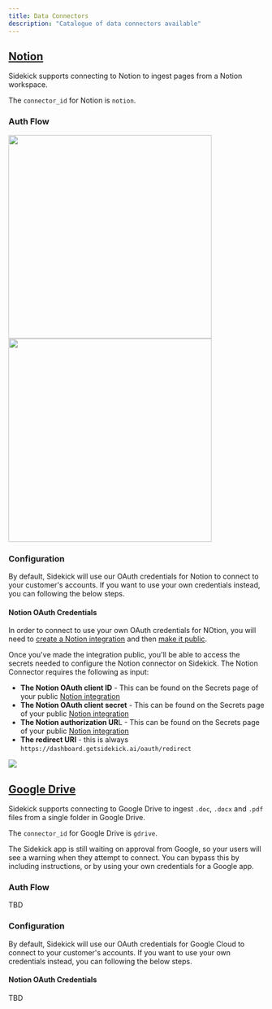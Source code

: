 ```yaml
---
title: Data Connectors
description: "Catalogue of data connectors available"
---
```


## [Notion](https://app.getsidekick.ai/connectors/notion)
Sidekick supports connecting to Notion to ingest pages from a Notion workspace.

The `connector_id` for Notion is `notion`.


### Auth Flow
<img width="400" src="https://user-images.githubusercontent.com/14931371/236309399-47683331-3b19-41a2-888c-91db1b95811e.png" />
<img width="400" src="https://user-images.githubusercontent.com/14931371/236309456-8a6227de-367b-43c4-85e6-4f205d28cb9e.png" />


### Configuration
By default, Sidekick will use our OAuth credentials for Notion to connect to your customer's accounts. If you want to use your own credentials instead, you can following the below steps.

#### Notion OAuth Credentials
In order to connect to use your own OAuth credentials for NOtion, you will need to [create a Notion integration](https://developers.notion.com/docs/create-a-notion-integration) and then [make it public](https://developers.notion.com/docs/authorization#how-to-make-an-integration-public).

Once you've made the integration public, you'll be able to access the secrets needed to configure the Notion connector on Sidekick.
The Notion Connector requires the following as input:
- **The Notion OAuth client ID** - This can be found on the Secrets page of your public [Notion integration](https://www.notion.so/my-integrations)
- **The Notion OAuth client secret** - This can be found on the Secrets page of your public [Notion integration](https://www.notion.so/my-integrations)
- **The Notion authorization UR**L - This can be found on the Secrets page of your public [Notion integration](https://www.notion.so/my-integrations)
- **The redirect URI** - this is always `https://dashboard.getsidekick.ai/oauth/redirect`

![](https://user-images.githubusercontent.com/14931371/236308070-b1ddf760-c85e-48be-8510-b0aa6919d47f.png)

## [Google Drive](https://app.getsidekick.ai/connectors/gdrive)
Sidekick supports connecting to Google Drive to ingest `.doc`, `.docx` and `.pdf` files from a single folder in Google Drive.

The `connector_id` for Google Drive is `gdrive`.

<Note>The Sidekick app is still waiting on approval from Google, so your users will see a warning when they attempt to connect. You can bypass this by including instructions, or by using your own credentials for a Google app.</Note>


### Auth Flow
TBD


### Configuration
By default, Sidekick will use our OAuth credentials for Google Cloud to connect to your customer's accounts. If you want to use your own credentials instead, you can following the below steps.

#### Notion OAuth Credentials
TBD
